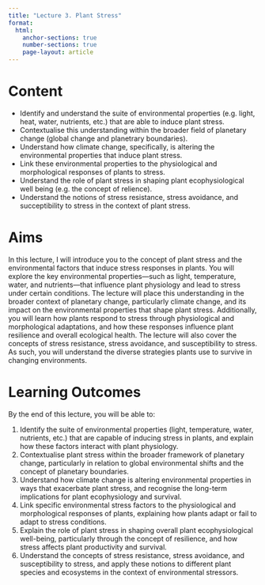 ```yaml
---
title: "Lecture 3. Plant Stress"
format:
  html:
    anchor-sections: true
    number-sections: true
    page-layout: article
---
```


# Content

- Identify and understand the suite of environmental properties (e.g. light, heat, water, nutrients, etc.) that are able to induce plant stress.
- Contextualise this understanding within the broader field of planetary change (global change and planetrary boundaries).
- Understand how climate change, specifically, is altering the environmental properties that induce plant stress.
- Link these environmental properties to the physiological and morphological responses of plants to stress.
- Understand the role of plant stress in shaping plant ecophysiological well being (e.g. the concept of relience).
- Understand the notions of stress resistance, stress avoidance, and succeptibility to stress in the context of plant stress.

# Aims

In this lecture, I will introduce you to the concept of plant stress and the environmental factors that induce stress responses in plants. You will explore the key environmental properties---such as light, temperature, water, and nutrients---that influence plant physiology and lead to stress under certain conditions. The lecture will place this understanding in the broader context of planetary change, particularly climate change, and its impact on the environmental properties that shape plant stress. Additionally, you will learn how plants respond to stress through physiological and morphological adaptations, and how these responses influence plant resilience and overall ecological health. The lecture will also cover the concepts of stress resistance, stress avoidance, and susceptibility to stress. As such, you will understand the diverse strategies plants use to survive in changing environments.

# Learning Outcomes

By the end of this lecture, you will be able to:

1. Identify the suite of environmental properties (light, temperature, water, nutrients, etc.) that are capable of inducing stress in plants, and explain how these factors interact with plant physiology.
2. Contextualise plant stress within the broader framework of planetary change, particularly in relation to global environmental shifts and the concept of planetary boundaries.
3. Understand how climate change is altering environmental properties in ways that exacerbate plant stress, and recognise the long-term implications for plant ecophysiology and survival.
4. Link specific environmental stress factors to the physiological and morphological responses of plants, explaining how plants adapt or fail to adapt to stress conditions.
5. Explain the role of plant stress in shaping overall plant ecophysiological well-being, particularly through the concept of resilience, and how stress affects plant productivity and survival.
6. Understand the concepts of stress resistance, stress avoidance, and susceptibility to stress, and apply these notions to different plant species and ecosystems in the context of environmental stressors.
